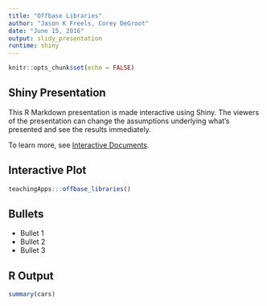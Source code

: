 ```yaml
---
title: "Offbase Libraries"
author: "Jason K Freels, Corey DeGroot"
date: "June 15, 2016"
output: slidy_presentation
runtime: shiny
---
```


```r
knitr::opts_chunk$set(echo = FALSE)
```

## Shiny Presentation

This R Markdown presentation is made interactive using Shiny. The viewers of the presentation can change the assumptions underlying what's presented and see the results immediately. 

To learn more, see [Interactive Documents](http://rmarkdown.rstudio.com/authoring_shiny.html).

## Interactive Plot

```r
teachingApps:::offbase_libraries()
```

## Bullets

- Bullet 1
- Bullet 2
- Bullet 3

## R Output

```r
summary(cars)
```



